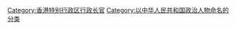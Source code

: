 [[Category:香港特别行政区行政长官|Category:香港特别行政区行政长官]]
[[Category:以中华人民共和国政治人物命名的分类|Category:以中华人民共和国政治人物命名的分类]]